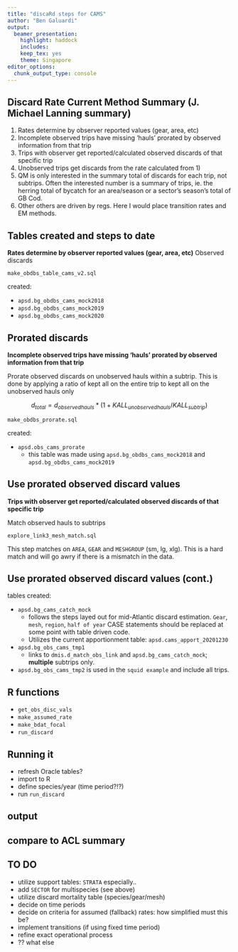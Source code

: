 ```yaml
---
title: "discaRd steps for CAMS"
author: "Ben Galuardi"
output:
  beamer_presentation:
    highlight: haddock
    includes:
    keep_tex: yes
    theme: Singapore
editor_options:
  chunk_output_type: console
---
```



## Discard Rate Current Method Summary (J. Michael Lanning summary)

1. Rates determine by observer reported values (gear, area, etc)
2. Incomplete observed trips have missing 'hauls' prorated by observed information from that trip
3. Trips with observer get reported/calculated observed discards   of that specific trip
4. Unobserved trips get discards from the rate calculated from 1)
5. QM is only interested in the summary total of discards for each trip, not subtrips. Often the interested number is a summary of trips, ie. the herring total of bycatch for an area/season or a sector's season's total of GB Cod.
6. Other others are driven by regs. Here I would place transition rates and EM methods.

<!-- I recommend separating out issues such as mismatching gear and area for the future QA data system.  -->

<!-- And of course, any change management must be worked through proper and transparent interaction with all end users and clients including council and  SFD. -->


## Tables created and steps to date

**Rates determine by observer reported values (gear, area, etc)**
Observed discards

`make_obdbs_table_cams_v2.sql`

created: 

* `apsd.bg_obdbs_cams_mock2018`
* `apsd.bg_obdbs_cams_mock2019`
* `apsd.bg_obdbs_cams_mock2020`

## Prorated discards
**Incomplete observed trips have missing 'hauls' prorated by observed information from that trip**

Prorate observed discards on unobserved hauls within a subtrip.
This is done by applying a ratio of kept all on the entire trip to kept all on the unobserved hauls only

$$d_{total} = d_{observedhauls}*(1+KALL_{unobserved hauls}/KALL_{subtrip})$$

`make_obdbs_prorate.sql`

created:

* `apsd.obs_cams_prorate`  
	+ this table was made using  `apsd.bg_obdbs_cams_mock2018` and `apsd.bg_obdbs_cams_mock2019`

## Use prorated observed discard values 
**Trips with observer get reported/calculated observed discards of that specific trip**

Match observed hauls to subtrips

`explore_link3_mesh_match.sql`

This step matches on `AREA`, `GEAR` and `MESHGROUP` (sm, lg, xlg). This is a hard match and will go awry if there is a mismatch in the data.

## Use prorated observed discard values (cont.)
tables created: 

* `apsd.bg_cams_catch_mock`
	+ follows the steps layed out for mid-Atlantic discard estimation. `Gear`, `mesh`, `region`, `half of year` CASE statements should be replaced at some point with table driven code.  
	+ Utilizes the current apportionment table: `apsd.cams_apport_20201230`
* `apsd.bg_obs_cams_tmp1`
	+ links to `dmis.d_match_obs_link` and `apsd.bg_cams_catch_mock`; **multiple** subtrips only. 
<!-- * to date (`r lubridate::today()`), this is only using trips that have **multiple** subtrips. These are the only cases where the pro-ration step matters.  -->
*  `apsd.bg_obs_cams_tmp2` is used in the `squid example` and include all trips. 

<!-- **Unobserved trips get discards from the rate calculated from 1)** -->


## R functions

- `get_obs_disc_vals`
- `make_assumed_rate`
- `make_bdat_focal`
- `run_discard`

## Running it 

- refresh Oracle tables?
- import to R
- define species/year (time period?!?)
- run `run_discard`

## output

\includegraphics[width = \textwidth]{dest_strata_squid_ex.jpg}
\vspace{2cm}
\includegraphics[width = \textwidth]{squid_ex_table.jpg}

## compare to ACL summary
\includegraphics[width = \textwidth]{CAMS_discaRd_ACL_comparison.jpg}

## TO DO
- utilize support tables: `STRATA` especially..
- add `SECTOR` for multispecies (see above)
- utilize discard mortality table (species/gear/mesh)
- decide on time periods
- decide on criteria for assumed (fallback) rates: how simplified must this be?
- implement transitions (if using fixed time period)
- refine exact operational process
- ?? what else




```r

```
